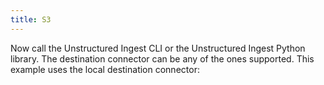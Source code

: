 ```yaml
---
title: S3
---
```



<NewDocument />


<SharedContentS3/>
<SharedAPIKeyURL/>

Now call the Unstructured Ingest CLI or the Unstructured Ingest Python library. The destination connector can be any of the ones supported. This example uses the local destination connector:


<CodeGroup>

  <S3APISh />

  <S3APIPyV2 />

  <S3APIPyV1 />

</CodeGroup>